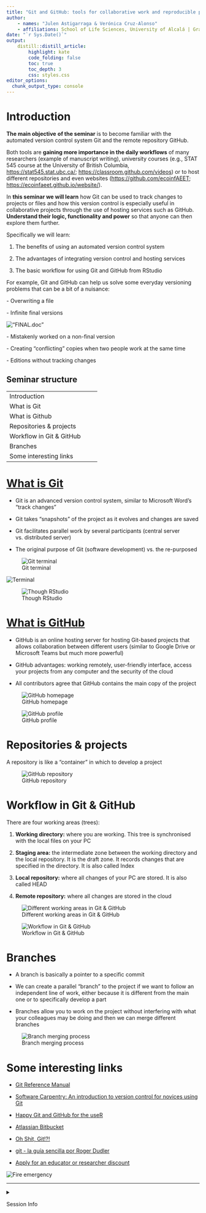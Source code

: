 ```yaml
---
title: "Git and GitHub: tools for collaborative work and reproducible projects"
author:
    - names: "Julen Astigarraga & Verónica Cruz-Alonso"
    - affiliations: School of Life Sciences, University of Alcalá | Graduate School of Design, Harvard University. Real Colegio Complutense Postdoctoral Fellowship 2020
date: "`r Sys.Date()`"
output: 
    distill::distill_article:
        highlight: kate
        code_folding: false  
        toc: true     
        toc_depth: 3
        css: styles.css         
editor_options: 
  chunk_output_type: console
---
```


# Introduction

**The main objective** **of the seminar** is to become familiar with the automated version control system Git and the remote repository GitHub.

Both tools are **gaining more importance in the daily workflows** of many researchers (example of manuscript writing), university courses (e.g., STAT 545 course at the University of British Columbia, <https://stat545.stat.ubc.ca/>; <https://classroom.github.com/videos>) or to host different repositories and even websites (<https://github.com/ecoinfAEET>; <https://ecoinfaeet.github.io/website/>).

In **this seminar we will learn** how Git can be used to track changes to projects or files and how this version control is especially useful in collaborative projects through the use of hosting services such as GitHub. **Understand their logic, functionality and power** so that anyone can then explore them further.

Specifically we will learn:

1.  The benefits of using an automated version control system

2.  The advantages of integrating version control and hosting services

3.  The basic workflow for using Git and GitHub from RStudio

For example, Git and GitHub can help us solve some everyday versioning problems that can be a bit of a nuisance:

\- Overwriting a file

\- Infinite final versions

!["FINAL.doc"](images/FINALdoc.png)\

\- Mistakenly worked on a non-final version

\- Creating "conflicting" copies when two people work at the same time

\- Editions without tracking changes

## Seminar structure

+---------------------------------+
| Introduction                    |
+---------------------------------+
| What is Git                     |
+---------------------------------+
| What is Github                  |
+---------------------------------+
| Repositories & projects         |
+---------------------------------+
| Workflow in Git & GitHub        |
+---------------------------------+
| Branches                        |
+---------------------------------+
| Some interesting links          |
+---------------------------------+

# [What is Git](https://git-scm.com/)

-   Git is an advanced version control system, similar to Microsoft Word's "track changes"

-   Git takes "snapshots" of the project as it evolves and changes are saved

-   Git facilitates parallel work by several participants (central server vs. distributed server)

-   The original purpose of Git (software development) vs. the re-purposed

![Git terminal](images/terminal-2.png)

![Terminal](images/terminal.png)\

![Though RStudio](images/RStudio.JPG)

# [What is GitHub](https://github.com/)

-   GitHub is an online hosting server for hosting Git-based projects that allows collaboration between different users (similar to Google Drive or Microsoft Teams but much more powerful)

-   GitHub advantages: working remotely, user-friendly interface, access your projects from any computer and the security of the cloud

-   All contributors agree that GitHub contains the main copy of the project

![GitHub homepage](images/github_pag_ini.JPG)

![GitHub profile](images/github_perfil.JPG)

# Repositories & projects

A repository is like a "container" in which to develop a project

![GitHub repository](images/github_repository.JPG)

# Workflow in Git & GitHub

There are four working areas (trees):

1.  **Working directory:** where you are working. This tree is synchronised with the local files on your PC

2.  **Staging area:** the intermediate zone between the working directory and the local repository. It is the draft zone. It records changes that are specified in the directory. It is also called Index

3.  **Local repository:** where all changes of your PC are stored. It is also called HEAD

4.  **Remote repository:** where all changes are stored in the cloud

![Different working areas in Git & GitHub](images/arboles.jpg)

![Workflow in Git & GitHub](images/workflow_git_github.png)

# Branches

-   A branch is basically a pointer to a specific commit

-   We can create a parallel "branch" to the project if we want to follow an independent line of work, either because it is different from the main one or to specifically develop a part

-   Branches allow you to work on the project without interfering with what your colleagues may be doing and then we can merge different branches

![Branch merging process](images/merge.png)

# Some interesting links

-   [Git Reference Manual](https://git-scm.com/docs)

-   [Software Carpentry: An introduction to version control for novices using Git](http://swcarpentry.github.io/git-novice/)

-   [Happy Git and GitHub for the useR](https://happygitwithr.com/)

-   [Atlassian Bitbucket](https://www.atlassian.com/git/tutorials)

-   [Oh Shit, Git!?!](https://ohshitgit.com/)

-   [git - la guía sencilla por Roger Dudler](https://rogerdudler.github.io/git-guide/index.es.html)

-   [Apply for an educator or researcher discount](https://docs.github.com/en/education/explore-the-benefits-of-teaching-and-learning-with-github-education/apply-for-an-educator-or-researcher-discount)

![Fire emergency](images/in_case_of_fire.png)\

------------------------------------------------------------------------

<details>

<summary>

Session Info

</summary>

```r
Sys.time()
git2r::repository()
sessionInfo()
```

</details>

